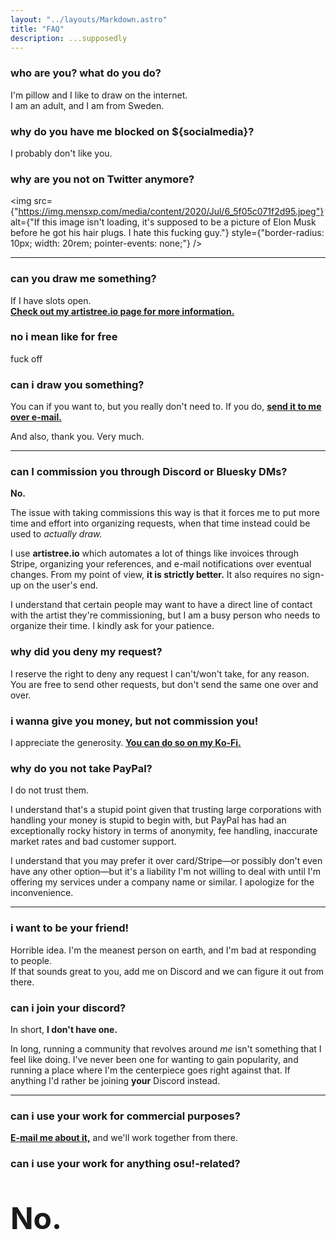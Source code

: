 ```yaml
---
layout: "../layouts/Markdown.astro"
title: "FAQ"
description: ...supposedly
---
```



### who are you? what do you do?
I'm pillow and I like to draw on the internet.  
I am an adult, and I am from Sweden.

### why do you have me blocked on $&#123;socialmedia&#125;?
I probably don't like you.

### why are you not on Twitter anymore?

<img
    src={"https://img.mensxp.com/media/content/2020/Jul/6_5f05c071f2d95.jpeg"}
    alt={"If this image isn't loading, it's supposed to be a picture of Elon Musk before he got his hair plugs. I hate this fucking guy."}
    style={"border-radius: 10px; width: 20rem; pointer-events: none;"}
/>

___

### can you draw me something?
If I have slots open.  
[**Check out my artistree.io page for more information.**](https://artistree.io/yummypillow " ")

### no i mean like for free
fuck off

### can i draw you something?
You can if you want to, but you really don't need to. If you do, [**send it to me over e-mail.**](mailto:yummypillow.art@gmail.com)

And also, thank you. Very much.

___

### can I commission you through Discord or Bluesky DMs?
**No.**  

The issue with taking commissions this way is that it forces me to put more time and effort into organizing requests,
when that time instead could be used to _actually draw._

I use **artistree.io** which automates a lot of things like invoices through Stripe, organizing your references, and
e-mail notifications over eventual changes. From my point of view, **it is strictly better.**
It also requires no sign-up on the user's end.

I understand that certain people may want to have a direct line of contact with the artist they're commissioning, but
I am a busy person who needs to organize their time. I kindly ask for your patience.

### why did you deny my request?
I reserve the right to deny any request I can't/won't take, for any reason. You are free to send other requests, but
don't send the same one over and over.

### i wanna give you money, but not commission you!
I appreciate the generosity. [**You can do so on my Ko-Fi.**](https://ko-fi.com/K3K64IH80 " ")

### why do you not take PayPal?
I do not trust them. 

I understand that's a stupid point given that trusting large corporations with handling your money is stupid
to begin with, but PayPal has had an exceptionally rocky history in terms of anonymity, fee handling, 
inaccurate market rates and bad customer support.

I understand that you may prefer it over card/Stripe—or possibly don't even have any other option—but it's a liability I'm not
willing to deal with until I'm offering my services under a company name or similar. I apologize for the inconvenience.
___

### i want to be your friend!
Horrible idea. I'm the meanest person on earth, and I'm bad at responding to people.  
If that sounds great to you, add me on Discord and we can figure it out from there.

### can i join your discord?
In short, **I don't have one.**

In long, running a community that revolves around _me_ isn't something that I feel like doing. I've never been one
for wanting to gain popularity, and running a place where I'm the centerpiece goes right against that. If anything I'd
rather be joining **your** Discord instead.

___

### can i use your work for commercial purposes?
[**E-mail me about it,**](mailto:yummypillow.art@gmail.com " ") and we'll work together from there.

### can i use your work for anything osu!-related?
<p style="font-size: 3rem !important; font-weight: 700;">No.</p>
